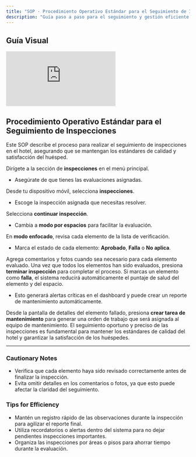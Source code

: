 ```yaml
---
title: "SOP · Procedimiento Operativo Estándar para el Seguimiento de Inspecciones"
description: "Guía paso a paso para el seguimiento y gestión eficiente de inspecciones."
---
```


## Guía Visual

<iframe
  className="w-full aspect-video rounded-xl"
  src="https://www.loom.com/embed/4550c18ad110436e9d30119d53bca717"
  title="seguimiento_inspecciones"
  frameBorder="0"
  allow="accelerometer; autoplay; clipboard-write; encrypted-media; gyroscope; picture-in-picture"
  allowFullScreen
></iframe>

## Procedimiento Operativo Estándar para el Seguimiento de Inspecciones

Este SOP describe el proceso para realizar el seguimiento de inspecciones en el hotel, asegurando que se mantengan los estándares de calidad y satisfacción del huésped.

<Steps titleSize="h3">
  <Step title="Paso 1 · Acceso a Inspecciones" icon="flag" iconType="solid" stepNumber={1}>
    Dirígete a la sección de <strong>inspecciones</strong> en el menú principal.
    <ul>
      <li>Asegúrate de que tienes las evaluaciones asignadas.</li>
    </ul>
  </Step>

  <Step title="Paso 2 · Selección de Inspección" icon="book-open" iconType="solid" stepNumber={2}>
    Desde tu dispositivo móvil, selecciona <strong>inspecciones</strong>.
    <ul>
      <li>Escoge la inspección asignada que necesitas resolver.</li>
    </ul>
  </Step>

  <Step title="Paso 3 · Continuar con la Inspección" icon="layer-group" iconType="solid" stepNumber={3}>
    Selecciona <strong>continuar inspección</strong>.
    <ul>
      <li>Cambia a <strong>modo por espacios</strong> para facilitar la evaluación.</li>
    </ul>
  </Step>

  <Step title="Paso 4 · Evaluación de Elementos" icon="clipboard-list" iconType="solid" stepNumber={4}>
    En <strong>modo enfocado</strong>, revisa cada elemento de la lista de verificación.
    <ul>
      <li>Marca el estado de cada elemento: <strong>Aprobado</strong>, <strong>Falla</strong> o <strong>No aplica</strong>.</li>
    </ul>
  </Step>

  <Step title="Paso 5 · Agregar Comentarios y Fotos" icon="plus" iconType="solid" stepNumber={5}>
    Agrega comentarios y fotos cuando sea necesario para cada elemento evaluado.
  </Step>

  <Step title="Paso 6 · Finalizar Inspección" icon="pencil" iconType="solid" stepNumber={6}>
    Una vez que todos los elementos han sido evaluados, presiona <strong>terminar inspección</strong> para completar el proceso.
  </Step>

  <Step title="Paso 7 · Manejo de Fallas" icon="flag" iconType="solid" stepNumber={7}>
    Si marcas un elemento como <strong>falla</strong>, el sistema reducirá automáticamente el puntaje de salud del elemento y del espacio.
    <ul>
      <li>Esto generará alertas críticas en el dashboard y puede crear un reporte de mantenimiento automáticamente.</li>
    </ul>
  </Step>

  <Step title="Paso 8 · Crear Tarea de Mantenimiento" icon="plus" iconType="solid" stepNumber={8}>
    Desde la pantalla de detalles del elemento fallado, presiona <strong>crear tarea de mantenimiento</strong> para generar una orden de trabajo que será asignada al equipo de mantenimiento.
  </Step>

  <Step title="Paso 9 · Importancia del Seguimiento" icon="book-open" iconType="solid" stepNumber={9}>
    El seguimiento oportuno y preciso de las inspecciones es fundamental para mantener los estándares de calidad del hotel y garantizar la satisfacción de los huéspedes.
  </Step>
</Steps>

---

### Cautionary Notes

- Verifica que cada elemento haya sido revisado correctamente antes de finalizar la inspección.  
- Evita omitir detalles en los comentarios o fotos, ya que esto puede afectar la claridad del seguimiento.

### Tips for Efficiency

- Mantén un registro rápido de las observaciones durante la inspección para agilizar el reporte final.  
- Utiliza recordatorios o alertas dentro del sistema para no dejar pendientes inspecciones importantes.  
- Organiza las inspecciones por áreas o pisos para ahorrar tiempo durante la evaluación.


